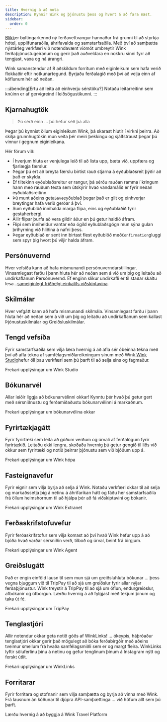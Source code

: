 ```yaml
---
title: Hvernig á að nota
description: Kynnir Wink og þjónustu þess og hvert á að fara næst.
sidebar:
  order: 0
---
```


[Blikk](https://wink.travel)er byltingarkennd ný ferðavettvangur hannaður frá grunni til að styrkja hótel, upplifunaraðila, áhrifavalda og samstarfsaðila. Með því að samþætta nýstárleg verkfæri við notendavænt viðmót umbreytir Wink ferðaþjónustugeiranum og gerir það auðveldara en nokkru sinni fyrr að tengjast, vaxa og ná árangri.

Wink samanstendur af 8 aðskildum forritum með eiginleikum sem hafa verið flokkaðir eftir notkunartegund.
Byrjaðu ferðalagið með því að velja einn af köflunum hér að neðan.

:::ábending\[Ertu að leita að einhverju sérstöku?]
Notaðu leitarreitinn sem knúinn er af gervigreind í leiðsögustikunni.
:::

## Kjarnahugtök

> Þú sérð einn ... þú hefur séð þá alla

Þegar þú kynnist öllum eiginleikum Wink, þá skarast hlutir í virkni þeirra.
Að skilja grunnhugtökin mun veita þér meiri þekkingu og sjálfstraust þegar þú vinnur í gegnum eiginleikana.

Hér förum við:

* Í hverjum hluta er venjulega leið til að lista upp, bæta við, uppfæra og fjarlægja færslur.
* Þegar þú ert að breyta færslu birtist rauð stjarna<Badge text="*" variant="danger" size="large" />
  á eyðublaðsreit þýðir að það er skylda.
* Ef tiltekinn eyðublaðsreitur er rangur, þá sérðu rauðan ramma í kringum hann með rauðum texta sem útskýrir hvað vandamálið er fyrir neðan eyðublaðsreitinn.
* Þú munt aðeins geta`Save`eyðublað þegar það er gilt og einhverjar breytingar hafa verið gerðar á því.
* Sum eyðublöð innihalda marga flipa, eins og eyðublaðið fyrir gestaherbergi.
* Allir flipar þurfa að vera gildir áður en þú getur haldið áfram.
* Flipi sem inniheldur vantar eða ógild eyðublaðsgögn mun sýna gulan þríhyrning<Badge text="⚠️" variant="caution" size="large" />
  við hliðina á nafni þess.
* Þegar eyðublað er sent inn birtast flest eyðublöð með`Confirmation`gluggi sem spyr þig hvort þú viljir halda áfram.

## Persónuvernd

Hver vefsíða kann að hafa mismunandi persónuverndarstillingar. Vinsamlegast farðu í þann hluta hér að neðan sem á við um þig og leitaðu að undirkaflanum Persónuvernd. Ef enginn slíkur undirkafli er til staðar skaltu lesa...[sameiginlegt friðhelgi einkalífs viðskiptavina](/booking-engine/privacy).

## Skilmálar

Hver vefgátt kann að hafa mismunandi skilmála. Vinsamlegast farðu í þann hluta hér að neðan sem á við um þig og leitaðu að undirkaflanum sem kallast Þjónustuskilmálar og Greiðsluskilmálar.

## Tengd vefsíða

Fyrir samstarfsaðila sem vilja læra hvernig á að afla sér óbeinna tekna með því að afla tekna af samfélagsmiðlareikningum sínum með Wink.[Wink Studio](https://studio.wink.travel)hefur öll þau verkfæri sem þú þarft til að selja eins og fagmaður.

<LinkButton href="/studio/what-is-studio">
  Frekari upplýsingar um Wink Studio
</LinkButton>


## Bókunarvél

Allar leiðir liggja að bókunarvélinni okkar! Kynntu þér hvað þú getur gert með sérsniðnustu og ferðamiðaðustu bókunarvélinni á markaðnum.

<LinkButton href="/booking-engine/in-a-nutshell">
  Frekari upplýsingar um bókunarvélina okkar
</LinkButton>


## Fyrirtækjagátt

Fyrir fyrirtæki sem leita að góðum verðum og úrvali af ferðalögum fyrir fyrirtækið. Leitaðu ekki lengra, skoðaðu hvernig þú getur gengið til liðs við okkur sem fyrirtæki og notið þeirrar þjónustu sem við bjóðum upp á.

<LinkButton href="/corporate/what-is-group">
  Frekari upplýsingar um Wink hópa
</LinkButton>


## Fasteignavefur

Fyrir eignir sem vilja byrja að selja á Wink. Notaðu verkfæri okkar til að selja og markaðssetja þig á netinu á áhrifaríkan hátt og fáðu her samstarfsaðila frá öllum heimshornum til að hjálpa þér að fá viðskiptavini og bókanir.

<LinkButton href="/extranet/what-is-extranet">
  Frekari upplýsingar um Wink Extranet
</LinkButton>


## Ferðaskrifstofuvefur

Fyrir ferðaskrifstofur sem vilja komast að því hvað Wink hefur upp á að bjóða hvað varðar sérsniðin verð, tilboð og úrval, beint frá birgjum.

<LinkButton href="/travel-agent/what-is-agent">
  Frekari upplýsingar um Wink Agent
</LinkButton>


## Greiðslugátt

Það er engin einföld lausn til sem mun sjá um greiðsluhluta bókunar ... þess vegna bjuggum við til TripPay til að sjá um greiðslur fyrir allar nýjar ferðaþjónustur. Wink treystir á TripPay til að sjá um öflun, endurgreiðslur, afbókanir og útborgun.
Lærðu hvernig á að fylgjast með tekjum þínum og taka út fé.

<LinkButton href="/payment/what-is-trip-pay">
  Frekari upplýsingar um TripPay
</LinkButton>


## Tenglastjóri

Allir notendur okkar geta notið góðs af WinkLinks! ... ókeypis, háþróaður tenglastjóri okkar gerir það mögulegt að bóka ferðabirgðir með aðeins tveimur smellum frá hvaða samfélagsmiðli sem er og margt fleira.
WinkLinks lyftir söluferlinu þínu á netinu og gefur tenglinum þínum á Instagram nýtt og ferskt útlit.

<LinkButton href="/link-manager/wink-links">
  Frekari upplýsingar um WinkLinks
</LinkButton>


## Forritarar

Fyrir forritara og stofnanir sem vilja samþætta og byrja að vinna með Wink. Frá lausnum án kóðunar til djúpra API-samþættinga ... við höfum allt sem þú þarft.

<LinkButton href="/developers/build-on-wink">
  Lærðu hvernig á að byggja á Wink Travel Platform
</LinkButton>


